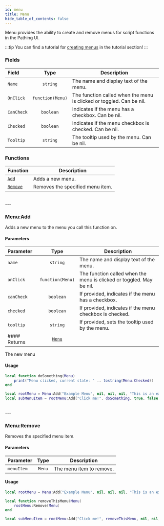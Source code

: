 ```yaml
---
id: menu
title: Menu
hide_table_of_contents: false
---
```



Menu provides the ability to create and remove menus for script functions in the Pathing UI.

:::tip
You can find a tutorial for [creating menus](creating-a-script-menu) in the tutorial section!
:::

### Fields
| Field | Type | Description |
| :---- | :--: | ----------- |
| `Name` | `string` | The name and display text of the menu. |
| `OnClick` | `function(Menu)` | The function called when the menu is clicked or toggled. Can be nil. |
| `CanCheck` | `boolean` | Indicates if the menu has a checkbox. Can be nil. |
| `Checked` | `boolean` | Indicates if the menu checkbox is checked. Can be nil. |
| `Tooltip` | `string` | The tooltip used by the menu. Can be nil. |

### Functions
| Function | Description |
| :----- | ----------- |
| [`Add`](#menuadd) | Adds a new menu. |
| [`Remove`](#menuremove) | Removes the specified menu item. |
<br/>
---


### <CodeHeader class="Menu" function="Add" params="name, onClick, canCheck, checked, tooltip">Menu\:Add</CodeHeader>
Adds a new menu to the menu you call this function on.

#### Parameters
| Parameter | Type | Description |
| :--- | :---: | --- |
| `name`     | `string` | The name and display text of the menu. |
| `onClick`  | `function(Menu)` | The function called when the menu is clicked or toggled. May be nil. |
| `canCheck` | `boolean` | <OptionalTag/> If provided, indicates if the menu has a checkbox. |
| `checked`  | `boolean` | <OptionalTag/> If provided, indicates if the menu checkbox is checked. |
| `tooltip`  | `string` | <OptionalTag/> If provided, sets the tooltip used by the menu. |
#### Returns | [`Menu`](menu)
The new menu
#### Usage
```lua title="menu.lua"
local function doSomething(Menu)
    print("Menu clicked, current state: " .. tostring(Menu.Checked))
end

local rootMenu = Menu:Add("Example Menu", nil, nil, nil, "This is an example menu")
local subMenuItem = rootMenu:Add("Click me!", doSomething, true, false, "This menu logs its state when clicked")
```
<br/>
---


### <CodeHeader class="Menu" function="Remove" params="menuItem">Menu\:Remove</CodeHeader>
Removes the specified menu item.

#### Parameters
| Parameter | Type | Description |
| :--- | :---: | --- |
| `menuItem` | `Menu` | The menu item to remove. |

#### Usage
```lua title="menu.lua"
local rootMenu = Menu:Add("Example Menu", nil, nil, nil, "This is an example menu")

local function removeThisMenu(Menu)
    rootMenu:Remove(Menu)
end

local subMenuItem = rootMenu:Add("Click me!", removeThisMenu, nil, nil, "This menu removes itself when clicked")
```